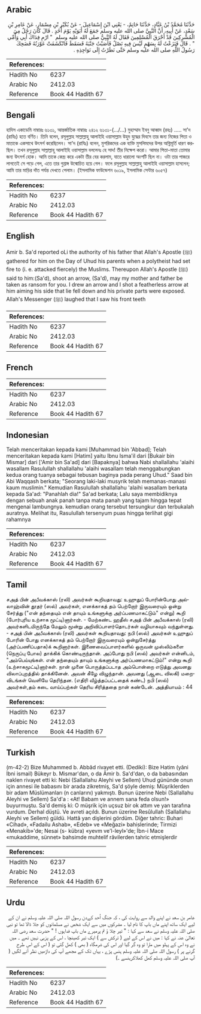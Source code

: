 ## Arabic


<div dir="rtl" lang="ar" style={{fontSize:'larger',backgroundColor:'#f8f9fa',padding:20}}>
حَدَّثَنَا مُحَمَّدُ بْنُ عَبَّادٍ، حَدَّثَنَا حَاتِمٌ، - يَعْنِي ابْنَ إِسْمَاعِيلَ - عَنْ بُكَيْرِ بْنِ مِسْمَارٍ، عَنْ عَامِرِ بْنِ سَعْدٍ، عَنْ أَبِيهِ، أَنَّ النَّبِيَّ صلى الله عليه وسلم جَمَعَ لَهُ أَبَوَيْهِ يَوْمَ أُحُدٍ ‏.‏ قَالَ كَانَ رَجُلٌ مِنَ الْمُشْرِكِينَ قَدْ أَحْرَقَ الْمُسْلِمِينَ فَقَالَ لَهُ النَّبِيُّ صلى الله عليه وسلم ‏ "‏ ارْمِ فِدَاكَ أَبِي وَأُمِّي ‏"‏ ‏.‏ قَالَ فَنَزَعْتُ لَهُ بِسَهْمٍ لَيْسَ فِيهِ نَصْلٌ فَأَصَبْتُ جَنْبَهُ فَسَقَطَ فَانْكَشَفَتْ عَوْرَتُهُ فَضَحِكَ رَسُولُ اللَّهِ صلى الله عليه وسلم حَتَّى نَظَرْتُ إِلَى نَوَاجِذِهِ ‏.‏
</div>
<div style={{backgroundColor:'#f8f9fa',padding:20, marginBottom: 10}}><table> <thead> <tr> <th>References:</th> <th></th> </tr> </thead> <tbody><tr><td>Hadith No</td><td>6237</td></tr><tr><td>Arabic No</td><td>2412.03</td></tr><tr><td>Reference</td><td>Book 44 Hadith 67</td></tr></tbody></table></div>

## Bengali


<div dir="ltr" lang="bn" style={{fontSize:'larger',backgroundColor:'#f8f9fa',padding:20}}>
হাদিস একাডেমি নাম্বারঃ ৬১৩১, আন্তর্জাতিক নাম্বারঃ ২৪১২ ৬১৩১-(…/…) মুহাম্মাদ ইবনু আব্বাদ (রহঃ) ..... সা'দ (রাযিঃ) হতে বর্ণিত। তিনি বলেন, রসূলুল্লাহ সাল্লাল্লাহু আলাইহি ওয়াসাল্লাম উহুদ যুদ্ধের দিবসে তার জন্য নিজের পিতা ও মাতাকে একসাথে উৎসর্গ করেছিলেন। সা'দ (রাযিঃ) বলেন, মুশরিকদের এক ব্যক্তি মুসলিমদের উপর অগ্নিমূর্তি ধারণ করছিল। তখন রসূলুল্লাহ সাল্লাল্লাহু আলাইহি ওয়াসাল্লাম বললেনঃ হে সাদ! তীর নিক্ষেপ করো। আমার পিতা-মাতা তোমার জন্য উৎসর্গ হোক। আমি তাকে কেন্দ্র করে একটা তীর বের করলাম, যাতে ধারালো অংশটি ছিল না। ওটা তার পাজরে লাগতেই সে পড়ে গেল, এতে তার গুপ্তাঙ্গ উন্মোচিত হয়ে গেল। ফলে রসূলুল্লাহ সাল্লাল্লাহু আলাইহি ওয়াসাল্লাম হাসলেন; আমি তার মাড়ির দাঁত পর্যন্ত দেখতে পেলাম। (ইসলামিক ফাউন্ডেশন ৬০১৯, ইসলামিক সেন্টার ৬০৫৭)
</div>
<div style={{backgroundColor:'#f8f9fa',padding:20, marginBottom: 10}}><table> <thead> <tr> <th>References:</th> <th></th> </tr> </thead> <tbody><tr><td>Hadith No</td><td>6237</td></tr><tr><td>Arabic No</td><td>2412.03</td></tr><tr><td>Reference</td><td>Book 44 Hadith 67</td></tr></tbody></table></div>

## English


<div dir="ltr" lang="en" style={{fontSize:'larger',backgroundColor:'#f8f9fa',padding:20}}>
Amir b. Sa'd reported oLi the authority of his father that Allah's Apostle (ﷺ) gathered for him on the Day of Uhud his parents when a polytheist had set fire to (i. e. attacked fiercely) the Muslims. Thereupon Allah's Apostle (ﷺ) said to him:(Sa'd), shoot an arrow, (Sa'd), may my mother and father be taken as ransom for you. I drew an arrow and I shot a featherless arrow at him aiming his side that lie fell down and his private parts were exposed. Allah's Messenger (ﷺ) laughed that I saw his front teeth
</div>
<div style={{backgroundColor:'#f8f9fa',padding:20, marginBottom: 10}}><table> <thead> <tr> <th>References:</th> <th></th> </tr> </thead> <tbody><tr><td>Hadith No</td><td>6237</td></tr><tr><td>Arabic No</td><td>2412.03</td></tr><tr><td>Reference</td><td>Book 44 Hadith 67</td></tr></tbody></table></div>

## French


<div dir="ltr" lang="fr" style={{fontSize:'larger',backgroundColor:'#f8f9fa',padding:20}}>

</div>
<div style={{backgroundColor:'#f8f9fa',padding:20, marginBottom: 10}}><table> <thead> <tr> <th>References:</th> <th></th> </tr> </thead> <tbody><tr><td>Hadith No</td><td>6237</td></tr><tr><td>Arabic No</td><td>2412.03</td></tr><tr><td>Reference</td><td>Book 44 Hadith 67</td></tr></tbody></table></div>

## Indonesian


<div dir="ltr" lang="id" style={{fontSize:'larger',backgroundColor:'#f8f9fa',padding:20}}>
Telah menceritakan kepada kami [Muhammad bin 'Abbad]; Telah menceritakan kepada kami [Hatim] yaitu Ibnu Isma'il dari [Bukair bin Mismar] dari ['Amir bin Sa'ad] dari [Bapaknya] bahwa Nabi shallallahu 'alaihi wasallam Rasulullah shallallahu 'alaihi wasallam telah menggabungkan kedua orang tuanya sebagai tebusan baginya pada perang Uhud." Saad bin Abi Waqqash berkata; "Seorang laki-laki musyrik telah memanas-manasi kaum muslimin." Kemudian Rasulullah shallallahu 'alaihi wasallam berkata kepada Sa'ad: "Panahlah dia!" Sa'ad berkata; Lalu saya membidiknya dengan sebuah anak panah tanpa mata panah yang tajam hingga tepat mengenai Iambungnya. kemudian orang tersebut tersungkur dan terbukalah auratnya. Melihat itu, Rasulullah tersenyum puas hingga terlihat gigi rahamnya
</div>
<div style={{backgroundColor:'#f8f9fa',padding:20, marginBottom: 10}}><table> <thead> <tr> <th>References:</th> <th></th> </tr> </thead> <tbody><tr><td>Hadith No</td><td>6237</td></tr><tr><td>Arabic No</td><td>2412.03</td></tr><tr><td>Reference</td><td>Book 44 Hadith 67</td></tr></tbody></table></div>

## Tamil


<div dir="ltr" lang="ta" style={{fontSize:'larger',backgroundColor:'#f8f9fa',padding:20}}>
சஅத் பின் அபீவக்காஸ் (ரலி) அவர்கள் கூறியதாவது: உஹுதுப் போரின்போது அல்லாஹ்வின் தூதர் (ஸல்) அவர்கள், எனக்காகத் தம் பெற்றோர் இருவரையும் ஒன்று சேர்த்து ("என் தந்தையும் என் தாயும் உங்களுக்கு அர்ப்பணமாகட்டும்" என்று) கூறி (போர்புரிய உற்சாக மூட்டி)னார்கள். - மேற்கண்ட ஹதீஸ் சஅத் பின் அபீவக்காஸ் (ரலி) அவர்களிடமிருந்தே மேலும் மூன்று அறிவிப்பாளர்தொடர்கள் வழியாகவும் வந்துள்ளது. - சஅத் பின் அபீவக்காஸ் (ரலி) அவர்கள் கூறியதாவது: நபி (ஸல்) அவர்கள் உஹுதுப் போரின் போது எனக்காகத் தம் பெற்றோர் இருவரையும் ஒன்றுசேர்த்து (அர்ப்பணிப்பதாக)க் கூறினார்கள். இணைவைப்பாளர்களில் ஒருவன் முஸ்லிம்களை (நெருப்பு போல) தாக்கிக் கொண்டிருந்தான். அப்போது நபி (ஸல்) அவர்கள் என்னிடம், "அம்பெய்யுங்கள். என் தந்தையும் தாயும் உங்களுக்கு அர்ப்பணமாகட்டும்!" என்று கூறி (உற்சாகமூட்டி)னார்கள். நான் முனை பொருத்தப்படாத அம்பொன்றை எடுத்து அவனது விலாப்புறத்தில் தாக்கினேன். அவன் கீழே விழுந்தான். அவனது (ஆடை விலகி) மறைவிடங்கள் வெளியே தெரிந்தன. (எதிரி வீழ்த்தப்பட்டதைக் கண்ட) நபி (ஸல்) அவர்கள்,தம் கடை வாய்ப்பற்கள் தெரிய சிரித்ததை நான் கண்டேன். அத்தியாயம் : 44
</div>
<div style={{backgroundColor:'#f8f9fa',padding:20, marginBottom: 10}}><table> <thead> <tr> <th>References:</th> <th></th> </tr> </thead> <tbody><tr><td>Hadith No</td><td>6237</td></tr><tr><td>Arabic No</td><td>2412.03</td></tr><tr><td>Reference</td><td>Book 44 Hadith 67</td></tr></tbody></table></div>

## Turkish


<div dir="ltr" lang="tr" style={{fontSize:'larger',backgroundColor:'#f8f9fa',padding:20}}>
(m-42-2) Bize Muhammed b. Abbâd rivayet etti. (Dediki): Bize Hatim (yâni İbni ismail) Bükeyr b. Mismar'dan, o da Âmir b. Sa'd'dan, o da babasından naklen rivayet etti ki: Nebi (Sallallahu Aleyhi ve Sellem) Uhud gününde onun için annesi ile babasını bir arada zikretmiş, Sa'd şöyle demiş: Müşriklerden bir adam Müslümanları (n canlarını) yakmıştı. Bunun üzerine Nebi (Sallallahu Aleyhi ve Sellem) Sa'd'a : «At! Babam ve annem sana feda olsun!» buyurmuştu. Sa'd demiş ki: O müşrik için uçsuz bir ok attım ve yan tarafına vurdum. Derhal düştü. Ve avreti açıldı. Bunun üzerine Resûlullah (Sallallahu Aleyhi ve Sellem) güldü. Hattâ yan dişlerini gördüm. Diğer tahric: Buhari «Cihad», «Fadailu Ashab», «Edeb» ve «Meğazi» bahislerinde; Tirmizi «Menakib»'de; Nesai (s- kübra) «yevm ve'l-leyl»'de; İbn-i Mace «mukaddime, sünnet» bahsimde muhtelif râvilerden tahric etmişlerdir
</div>
<div style={{backgroundColor:'#f8f9fa',padding:20, marginBottom: 10}}><table> <thead> <tr> <th>References:</th> <th></th> </tr> </thead> <tbody><tr><td>Hadith No</td><td>6237</td></tr><tr><td>Arabic No</td><td>2412.03</td></tr><tr><td>Reference</td><td>Book 44 Hadith 67</td></tr></tbody></table></div>

## Urdu


<div dir="rtl" lang="ur" style={{fontSize:'larger',backgroundColor:'#f8f9fa',padding:20}}>
عامر بن سعد نے اپنے والد سے روایت کی ، کہ جنگ اُحد کےدن رسول اللہ صلی اللہ علیہ وسلم نے ان کے لیے ایک ساتھ اپنے ماں باپ کا نام لیا ۔ مشرکوں میں سے ایک شخص نے مسلمانوں کو جلا ڈالا تھا تو نبی صلی اللہ علیہ وسلم نے سعد سے کہا : " تیر چلا ؤ تم پرمیرے ماں باپ فداہوں ! " حضرت سعد رضی اللہ تعالیٰ عنہ نے کہا : میں نے اس کے لیے ( ترکش سے ) ایک تیر کھینچا ، اس کے پرَہی نہیں تھے ۔ میں نے وہ اس کے پہلو میں مارا تو وہ گر گیا اور اس کی شرمگاہ ( بھی ) کھل گئی تو ( اس کے اس طرح گرنے پر ) رسول اللہ صلی اللہ علیہ وسلم ہنس پڑے ، یہاں تک کے مجھے آپ کی داڑھیں نظر آنے لگیں ( آپ صلی اللہ علیہ وسلم کھل کھلاکرہنسے ۔)
</div>
<div style={{backgroundColor:'#f8f9fa',padding:20, marginBottom: 10}}><table> <thead> <tr> <th>References:</th> <th></th> </tr> </thead> <tbody><tr><td>Hadith No</td><td>6237</td></tr><tr><td>Arabic No</td><td>2412.03</td></tr><tr><td>Reference</td><td>Book 44 Hadith 67</td></tr></tbody></table></div>